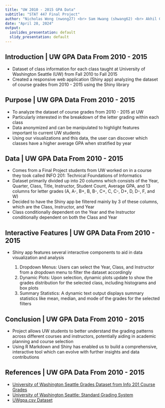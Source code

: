 ```yaml
---
title: "UW 2010 - 2015 GPA Data"
subtitle: "STAT 447 Final Project"
author: "Nicholas Wong (nwong27) <br> Sam Hwang (shwang62) <br> Akhil Gogineni (vg23)"
date: "April 28, 2024"
output:
  ioslides_presentation: default
  slidy_presentation: default
---
```


## Introduction | UW GPA Data From 2010 - 2015

- Dataset of class information for each class taught at University of Washington Seattle (UW) from Fall 2010 to Fall 2015
- Created a responsive web application (Shiny app) analyzing the dataset of course grades from 2010 - 2015 using the Shiny 
library

## Purpose | UW GPA Data From 2010 - 2015

- To analyze the dataset of course grades from 2010 - 2015 at UW 
- Particularly interested in the breakdown of the letter grading within each class
- Data anonymized and can be manipulated to highlight features important to current UW students
- Using our visualizations and this data, the user can discover which classes have a higher average GPA when stratified by year

## Data | UW GPA Data From 2010 - 2015

- Comes from a Final Project students from UW worked on in a course they took called INFO 201: Technical Foundations of Informatics 
- Dataset primarily divided up into 20 columns which consists of the Year, Quarter, Class, Title, Instructor, Student Count, 
Average GPA, and 13 columns for letter grades (A, A-, B+, B, B-, C+, C, C-, D+, D, D-, F, and W)
- Decided to have the Shiny app be filtered mainly by 3 of these columns, which are the Class, Instructor, and Year
- Class conditionally dependent on the Year and the Instructor conditionally dependent on both the Class and Year

## Interactive Features | UW GPA Data From 2010 - 2015

- Shiny app features several interactive components to aid in data visualization and analysis

    1)  Dropdown Menus: Users can select the Year, Class, and Instructor from a dropdown menu to filter the dataset accordingly
    2)  Dynamic Plots: Upon selection, dynamic plots update to show the grades distribution for the selected class, including histograms and box plots
    3)  Summary Statistics: A dynamic text output displays summary statistics like mean, median, and mode of the grades for the selected filters

## Conclusion | UW GPA Data From 2010 - 2015

-  Project allows UW students to better understand the grading patterns across different courses and instructors, potentially aiding 
in academic planning and course selection
- Using R Markdown and Shiny has enabled us to build a comprehensive, interactive tool which can evolve with further insights and 
data contributions
    
## References | UW GPA Data From 2010 - 2015

-  [University of Washington Seattle Grades Dataset from Info 201 Course Grades](https://github.com/joshkeating/info-201-coursegrades/)
-  [University of Washington Seattle: Standard Grading System](https://www.washington.edu/students/gencat/front/Grading_Sys.html)
-  [UWgpa.csv Dataset](https://github.com/joshkeating/info-201-coursegrades/blob/master/resources/UWgpa.csv)